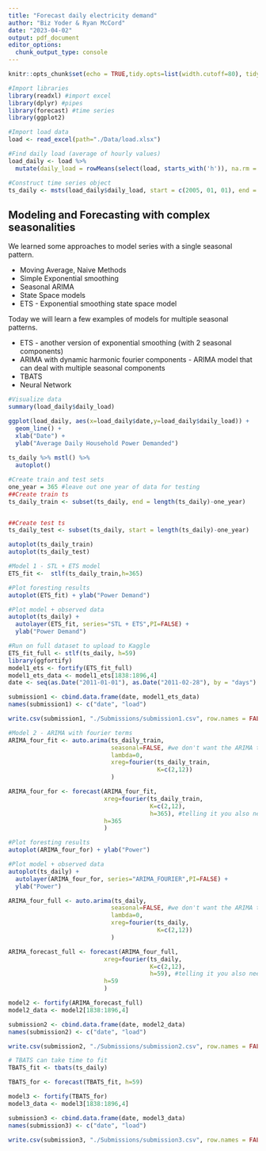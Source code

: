 ```yaml
---
title: "Forecast daily electricity demand"
author: "Biz Yoder & Ryan McCord"
date: "2023-04-02"
output: pdf_document
editor_options: 
  chunk_output_type: console
---
```


```r
knitr::opts_chunk$set(echo = TRUE,tidy.opts=list(width.cutoff=80), tidy=FALSE) 
```

```r
#Import libraries
library(readxl) #import excel
library(dplyr) #pipes
library(forecast) #time series
library(ggplot2)
```

```r
#Import load data
load <- read_excel(path="./Data/load.xlsx") 
```

```r
#Find daily load (average of hourly values)
load_daily <- load %>%
  mutate(daily_load = rowMeans(select(load, starts_with('h')), na.rm = TRUE))
```

```r
#Construct time series object
ts_daily <- msts(load_daily$daily_load, start = c(2005, 01, 01), end = c(2010, 12, 31),seasonal.periods = c(7,365.25))
```

## Modeling and Forecasting with complex seasonalities

We learned some approaches to model series with a single seasonal pattern.

* Moving Average, Naive Methods
* Simple Exponential smoothing
* Seasonal ARIMA
* State Space models
* ETS - Exponential smoothing state space model

Today we will learn a few examples of models for multiple seasonal patterns.

* ETS - another version of exponential smoothing (with 2 seasonal components)
* ARIMA with dynamic harmonic fourier components - ARIMA model that can deal with multiple seasonal components
* TBATS 
* Neural Network
```r
#Visualize data
summary(load_daily$daily_load)

ggplot(load_daily, aes(x=load_daily$date,y=load_daily$daily_load)) +
  geom_line() +
  xlab("Date") +
  ylab("Average Daily Household Power Demanded")
  
ts_daily %>% mstl() %>%
  autoplot()
```

```r
#Create train and test sets
one_year = 365 #leave out one year of data for testing
##Create train ts 
ts_daily_train <- subset(ts_daily, end = length(ts_daily)-one_year)


##Create test ts
ts_daily_test <- subset(ts_daily, start = length(ts_daily)-one_year)

autoplot(ts_daily_train)
autoplot(ts_daily_test)

```

```r
#Model 1 - STL + ETS model
ETS_fit <-  stlf(ts_daily_train,h=365)

#Plot foresting results
autoplot(ETS_fit) + ylab("Power Demand")

#Plot model + observed data
autoplot(ts_daily) +
  autolayer(ETS_fit, series="STL + ETS",PI=FALSE) +
  ylab("Power Demand")

#Run on full dataset to upload to Kaggle
ETS_fit_full <- stlf(ts_daily, h=59)
library(ggfortify)
model1_ets <- fortify(ETS_fit_full)
model1_ets_data <- model1_ets[1838:1896,4]
date <- seq(as.Date("2011-01-01"), as.Date("2011-02-28"), by = "days")

submission1 <- cbind.data.frame(date, model1_ets_data)
names(submission1) <- c("date", "load")

write.csv(submission1, "./Submissions/submission1.csv", row.names = FALSE)
```

```r
#Model 2 - ARIMA with fourier terms
ARIMA_four_fit <- auto.arima(ts_daily_train, 
                             seasonal=FALSE, #we don't want the ARIMA to try and model the complex seasonality
                             lambda=0,
                             xreg=fourier(ts_daily_train, 
                                          K=c(2,12)) 
                             )

ARIMA_four_for <- forecast(ARIMA_four_fit,
                           xreg=fourier(ts_daily_train,
                                        K=c(2,12),
                                        h=365), #telling it you also need a forecast for the fourier external regressors, not just the fit -- so you add the h=### piece inside the fourier() function
                           h=365
                           ) 

#Plot foresting results
autoplot(ARIMA_four_for) + ylab("Power")

#Plot model + observed data
autoplot(ts_daily) +
  autolayer(ARIMA_four_for, series="ARIMA_FOURIER",PI=FALSE) +
  ylab("Power")

ARIMA_four_full <- auto.arima(ts_daily, 
                             seasonal=FALSE, #we don't want the ARIMA to try and model the complex seasonality
                             lambda=0,
                             xreg=fourier(ts_daily, 
                                          K=c(2,12)) 
                             )

ARIMA_forecast_full <- forecast(ARIMA_four_full,
                           xreg=fourier(ts_daily,
                                        K=c(2,12),
                                        h=59), #telling it you also need a forecast for the fourier external regressors, not just the fit -- so you add the h=### piece inside the fourier() function
                           h=59
                           ) 

```

```r
model2 <- fortify(ARIMA_forecast_full)
model2_data <- model2[1838:1896,4]

submission2 <- cbind.data.frame(date, model2_data)
names(submission2) <- c("date", "load")

write.csv(submission2, "./Submissions/submission2.csv", row.names = FALSE)
```

```r
# TBATS can take time to fit
TBATS_fit <- tbats(ts_daily)

TBATS_for <- forecast(TBATS_fit, h=59)

model3 <- fortify(TBATS_for)
model3_data <- model3[1838:1896,4]

submission3 <- cbind.data.frame(date, model3_data)
names(submission3) <- c("date", "load")

write.csv(submission3, "./Submissions/submission3.csv", row.names = FALSE)

```

